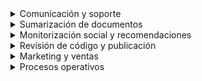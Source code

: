 <details>
<summary>Comunicación y soporte</summary>

<details>
<summary>Clasificador de correo electrónico</summary>

```mermaid
flowchart LR
    A["Correo electrónico recibido"] --> B["Clasificador de correos"]
    B -->|No es spam| C["Validador: ¿puede la LLM responder?"]
    B -->|Spam| D["Mover a la papelera"]
    C -->|Respuesta compleja| E["Asistencia humana"]
    C -->|Respuesta simple| F["Generación de respuesta"]
    F --> G["Enviar correo electrónico"]
    E --> G
```

<details>
<summary>Ejemplos de solicitudes de entrada</summary>

```text
Correo electrónico 1:
De: client@example.com
Asunto: Problema con el pago
Mensaje: "Hola, pagué el pedido hace unos días, pero el estado no ha cambiado. Por favor, ayúdenme."

Correo electrónico 2:
De: user2@example.com
Asunto: Pregunta sobre el producto
Mensaje: "Buenos días, por favor, cuénteme sobre las características de su aplicación."
```
</details>

<details>
<summary>Prompt del sistema: Clasificador de correos electrónicos</summary>

```text
Eres un modelo que clasifica los correos electrónicos entrantes como 'spam' o 'not_spam'.
Recibes como entrada el encabezado y el cuerpo del correo electrónico.
La salida es una sola palabra: 'spam' o 'not_spam'.
```
</details>

<details>
<summary>Prompt del sistema: Validador (¿puede la LLM responder?)</summary>

```text
Eres un modelo que comprueba si la LLM puede responder a una solicitud de forma autónoma.
Recibes el cuerpo del correo electrónico.
Si la respuesta es simple, muestra 'simple_answer', de lo contrario 'complex_answer'.
```
</details>

<details>
<summary>Prompt del sistema: Generación de respuesta</summary>

```text
Eres un asistente de atención al cliente. Redacta una respuesta cortés y concisa al cliente basándote en el texto del correo electrónico:
\"\"\"{email_body}\"\"\"
```
</details>

</details>

<details>
<summary>Triaje de solicitudes al servicio de soporte</summary>

```mermaid
flowchart LR
    Request[Mensaje del cliente] --> Intent[Clasificación del intent]
    Intent -->|FAQ| FAQSearch[Búsqueda en la base de datos de FAQ]
    Intent -->|Soporte técnico| Human[Al operador]
    FAQSearch --> Answer[LLM: generación de respuesta]
    Answer --> Send[Envío de respuesta al cliente]
    Human --> Send
```

<details>
<summary>Ejemplos de solicitudes de entrada</summary>

```text
Solicitud 1: "¿Cómo restablezco la contraseña de mi cuenta?"
Solicitud 2: "Tengo un error al pagar la suscripción, número de pedido #12345."
```
</details>

<details>
<summary>Prompt del sistema: Clasificación del intent</summary>

```text
Eres un modelo que, basándose en el mensaje del cliente, determina el intent: 'FAQ' o 'technical_support'.
La salida es 'FAQ' o 'technical_support'.
```
</details>

<details>
<summary>Prompt del sistema: LLM generación de respuesta por FAQ</summary>

```text
Eres un asistente que genera una respuesta basada en las FAQ encontradas.
Entrada: consulta del cliente y contenido de las FAQ:
\"\"\"Pregunta: {faq_question}
Respuesta: {faq_answer}\"\"\"
Salida: respuesta completa al cliente.
```
</details>

</details>

</details>
<details>
<summary>Sumarización de documentos</summary>

<details>
<summary>Pipeline de sumarización de documentos</summary>

```mermaid
flowchart LR
    Doc[Documento cargado] --> Split[División en partes]
    Split --> PartSummary[LLM: sumarización de partes]
    PartSummary --> Merge[Agregación de resultados]
    Merge --> Final[ReturnFinalAnswer]
```

<details>
<summary>Ejemplos de documentos de entrada</summary>

```text
Documento 1: Artículo sobre JavaScript (≈ 5.000 tokens)
Documento 2: Informe de ventas trimestral (≈ 8.000 tokens)
```

</details>

<details>
<summary>Prompt del sistema: LLM — sumarización de partes</summary>

```text
Eres un modelo para la sumarización de fragmentos de texto.
Tu tarea es, basándote en el fragmento de entrada (≤ 6000 tokens), formar un resumen breve e informativo (≤ 500 tokens).
Entrada: fragmento de texto del documento.
Salida: resumen del fragmento.
```

</details>

</details>

<details>
<summary>Sumarización de texto infinito</summary>

Supongamos que solo puedes usar una LLM que quepa un máximo de 8000 tokens en sus capas de Atención. Como máximo, la LLM puede generar hasta 2000 tokens. (Total: 6000 tokens de input, 2000 de output)

```mermaid
flowchart LR
    Doc[Documento original de unos 400.000 tokens] --> Split[División por 6000 tokens]
    Split --> Summarize[LLM: resume cada parte hasta 2000 tokens]
    Summarize --> Merge[Combinación de resúmenes intermedios]
    Merge --> Decision{¿La longitud del resumen > 2000 tokens?}
    Decision -->|Sí| Split
    Decision -->|No| Final[Resumen final ≤ 2000 tokens]
```

Por ejemplo, para un texto de 18 megatokens, el algoritmo funcionará en 2 ciclos de sumarización:
    1. 1 ciclo: 18 000 tokens -> 6 000 tokens
        1.1. 18 000 tokens -> 3 fragmentos de 6 000 tokens
        1.2. 3 fragmentos de 6 000 tokens -> 3 resúmenes de 2 000 tokens
        1.3. 3 resúmenes de 2 000 tokens -> concatenación en 1 resumen de 6 000 tokens
    2. 2 ciclo: 6 000 tokens -> 2 000 tokens
        2.1. 6 000 tokens -> 1 fragmento de 6 000 tokens
        2.2. 1 fragmento de 6 000 tokens -> 1 resumen de 2 000 tokens
        2.3. 1 resumen de 2 000 tokens -> resumen final

<details>
<summary>Ejemplos de documento de entrada</summary>

```text
Documento: Especificación técnica del producto (≈ 400.000 tokens)
```

</details>

<details>
<summary>Prompt del sistema: LLM — resume cada parte hasta 2000 tokens</summary>

```text
Resume el texto en 2000 tokens.
```

</details>

</details>

<details>
<summary>Análisis y procesamiento de texto grande con lógica de administrador</summary>

```mermaid
flowchart LR
    U[Lógica de procesamiento del usuario] --> Process
    Doc[Texto grande] --> Split[División en fragmentos]
    Split --> Process[LLM: procesamiento de cada fragmento]
    Process --> Merge[Agregación de resultados]
    Merge --> Final[ReturnFinalAnswer]
```

<details>
<summary>Ejemplos de datos de entrada</summary>

```text
Lógica de procesamiento: "Encuentra todas las menciones de las palabras 'error' y 'excepción', cuenta su frecuencia."
Texto: Logs de la aplicación (≈ 100.000 tokens)
```

</details>

<details>
<summary>Prompt del sistema: LLM — procesamiento de fragmento de texto</summary>

```text
Eres un modelo analítico. Tu tarea es, basándote en la lógica dada por el usuario y el fragmento de texto de entrada, formar un informe parcial.
Entrada:
- Lógica de procesamiento: {lógica}
- Texto del fragmento: {texto}
Salida:
- Informe parcial.
```

</details>

</details>

</details>

<details>
<summary>Monitorización social y recomendaciones</summary>

<details>
<summary>Monitorización de redes sociales</summary>

```mermaid
flowchart LR
    Fetch[Recopilación de publicaciones] --> Sentiment[LLM: análisis de sentimiento]
    Sentiment -->|Negativo| Alert[Notificación al equipo]
    Sentiment -->|Neutral/Positivo| Schedule[Plan de publicación]
    Schedule --> Publish[Publicación de la publicación]
```

<details>
<summary>Ejemplos de solicitudes de entrada</summary>

```text
Solicitud 1: "Recopilar los últimos 100 tuits con el hashtag #nuestroProducto"
Solicitud 2: "Obtener publicaciones de Instagram de las últimas 24 horas con mención de la marca"
```
</details>

<details>
<summary>Ejemplo de prompt del sistema para el paso "análisis de sentimiento"</summary>

```text
Eres un modelo de análisis de sentimiento de redes sociales. Tu tarea es clasificar cada publicación como "Negativa", "Neutral" o "Positiva".
Datos de entrada:
- Texto de la publicación: {texto}
Datos de salida:
- Tonalidad: {Negativa|Neutral|Positiva}
- Breve justificación de la clasificación.
```
</details>

</details>

<details>
<summary>Sistema de recomendación</summary>

```mermaid
flowchart LR
    Profile[Perfil del usuario] --> Embed[Generación de embeddings]
    Embed --> Retrieve[Búsqueda de productos similares]
    Retrieve --> Recommend[LLM: generación de recomendaciones]
    Recommend --> Display[Visualización de recomendaciones]
```

<details>
<summary>Ejemplos de datos de entrada</summary>

```text
Perfil del usuario:
- ID: 12345
- Historial de visualizaciones: ["Teléfono", "Auriculares", "Fundas"]
- Edad: 29
- Intereses: tecnología, música
```

</details>

<details>
<summary>Ejemplo de prompt del sistema para el paso "generación de recomendaciones"</summary>

```text
Eres un sistema de recomendaciones basado en LLM. Tu tarea es, basándote en los embeddings del usuario y la lista de productos similares, formar cinco recomendaciones relevantes.
Datos de entrada:
- Embeddings del usuario: {vector}
- Lista de productos similares: [{id, nombre, embedding}, ...]
Datos de salida:
- Matriz JSON con recomendaciones:
[
  {id: ..., nombre: ..., razón: ...},
  ...
]
```

</details>

</details>

</details>

<details>
<summary>Revisión de código y publicación</summary>

  <details>
  <summary>Revisión de código automatizada</summary>

  ```mermaid
  flowchart LR
      PR[Pull Request] --> Lint[Pruebas automáticas]
      Lint -->|Errores| Report[Formación de informe]
      Lint -->|OK| Comments[LLM: generación de comentarios]
      Comments --> Post[Añadir comentarios en PR]
  ```

  <details>
  <summary>Ejemplos de solicitudes de entrada</summary>

  ```text
  Solicitud 1: Pull Request con cambios en el archivo app.js:
  ```diff
  - function add(a, b) { return a + b; }
  + function add(a, b) { return Number(a) + Number(b); }
  ```
  Solicitud 2: Pull Request, eliminando variables no utilizadas en utils.js:
  ```diff
  - const unused = 42;
  + // eliminado
  ```
  ```
  </details>

  <details>
  <summary>Prompt del sistema: LLM — generación de comentarios</summary>

  ```text
  Eres un asistente para la revisión de código automatizada.
  Tu tarea es, basándote en el diff de Pull Request:
  - detectar errores sintácticos o lógicos,
  - señalar violaciones de la guía de estilo,
  - proponer recomendaciones para mejorar el código.
  Datos de entrada:
  - diff de Pull Request: {diff}
  Formato de salida (structured output):
  [
    {file: "app.js", line: 1, comment: "Se recomienda convertir explícitamente los parámetros a Number para una suma de cadenas segura."},
    {file: "utils.js", line: 3, comment: "La variable 'unused' no se utiliza, vale la pena eliminarla."}
  ]
  ```
  </details>

  </details>

  <details>
  <summary>Publicación de blog</summary>

  ```mermaid
  flowchart LR
      Draft[Borrador del artículo] --> SpellCheck[LLM: revisión ortográfica]
      SpellCheck --> StyleEdit[LLM: mejora del estilo]
      StyleEdit --> Publish[Publicación en redes sociales]
  ```

  <details>
  <summary>Ejemplos de solicitudes de entrada</summary>

  ```text
  Borrador del artículo:
  "OpenAI presentó un nuevo modelo GPT-4. Ofrece capacidades mejoradas para la generación de texto, el soporte de código y el análisis de datos. Algunas partes del texto se pueden hacer más fluidas y expresivas..."
  ```
  </details>

  <details>
  <summary>Prompt del sistema: LLM — revisión ortográfica</summary>

  ```text
  Eres un modelo para la revisión ortográfica de textos.
  Tu tarea es encontrar y corregir errores tipográficos y errores de imprenta.
  Entrada:
  - texto del borrador: {draft_text}
  Salida:
  - texto corregido sin errores.
  ```
  </details>

  <details>
  <summary>Prompt del sistema: LLM — mejora del estilo</summary>

  ```text
  Eres un modelo para la edición estilística de textos.
  Tu tarea es hacer que el texto sea más fluido, claro y atractivo, conservando el significado original.
  Entrada:
  - texto después de la corrección ortográfica: {corrected_text}
  Salida: texto editado.
  ```
  </details>

  </details>

</details>

<details>
<summary>Marketing y ventas</summary>

  <details>
  <summary>Personalización de la campaña de marketing</summary>

  ```mermaid
  flowchart LR
      CRM[Datos de clientes] --> Segment[LLM: segmentación de la audiencia]
      Segment --> Message[LLM: generación de mensajes]
      Message --> Launch[Lanzamiento de la campaña de correo electrónico]
  ```

  <details>
  <summary>Ejemplos de solicitudes de entrada</summary>

  ```text
  Datos de CRM 1: {id: 101, nombre: "Anna", edad: 28, últimas_compras: ["zapatillas","camiseta"], intereses: ["deporte","viajes"]}
  Datos de CRM 2: {id: 102, nombre: "Boris", edad: 35, últimas_compras: ["smartwatch"], intereses: ["tecnología","fitness"]}
  ```
  </details>

  <details>
  <summary>Prompts del sistema</summary>

    <details>
    <summary>LLM: segmentación de la audiencia</summary>

    ```text
    Eres un modelo que, basándose en una lista de datos de CRM, segmenta a los clientes por categorías (edad, intereses, historial de compras).
    Entrada: lista de clientes [{id, nombre, edad, últimas_compras, intereses}, ...]
    Salida: matriz JSON de segmentos:
    [
      {segment_id: 1, criterios: "deportistas 25-35", clientes: [101, ...]},
      ...
    ]
    ```
    </details>

    <details>
    <summary>LLM: generación de mensajes</summary>

    ```text
    Eres un asistente de redactor publicitario que crea correos electrónicos personalizados para cada segmento.
    Entrada: segmento {segment_id, criterios, clientes} y plantilla de mensaje.
    Salida: matriz JSON de mensajes:
    [
      {segment_id: 1, subject: "Oferta especial para deportistas", body: "..."},
      ...
    ]
    ```
    </details>

  </details>

  </details>

  <details>
  <summary>Calificación de leads y upsale (Ventas)</summary>

  ```mermaid
  flowchart LR
      Lead[Nuevo lead] --> Qualify[LLM: calificación]
      Qualify -->|Listo para la venta| Propose[LLM: propuesta comercial]
      Propose --> Send[Envío de propuesta]
      Send --> Follow[LLM: análisis de respuestas]
      Follow -->|Positivo| Upsell[LLM: generación de upsale]
      Upsell --> SendUpsell[Envío de propuesta adicional]
  ```

  <details>
  <summary>Ejemplos de solicitudes de entrada</summary>

  ```text
  Lead 1: {id: "LID123", compañía: "Acme Corp", presupuesto: 50000, necesidad: "Sistema CRM"}
  Lead 2: {id: "LID124", compañía: "Beta LLC", presupuesto: 150000, necesidad: "análisis de ventas"}
  ```
  </details>

  <details>
  <summary>Prompts del sistema</summary>

    <details>
    <summary>LLM: calificación</summary>

    ```text
    Eres un modelo que evalúa los leads según su disposición a comprar.
    Entrada: lead {id, compañía, presupuesto, necesidad}
    Salida: {lead_id, status: "listo"/"no listo", score: número}
    ```
    </details>

    <details>
    <summary>LLM: propuesta comercial</summary>

    ```text
    Eres un asistente de ventas que genera propuestas comerciales.
    Entrada: lead {lead_id, compañía, necesidad, presupuesto} y plantilla de CP.
    Salida: {lead_id, proposal: "texto de la propuesta comercial"}
    ```
    </details>

    <details>
    <summary>LLM: análisis de respuestas</summary>

    ```text
    Eres un modelo para analizar los comentarios de los clientes.
    Entrada: correspondencia {lead_id, mensajes: [...]}
    Salida: {lead_id, sentiment: "positivo"/"negativo"/"neutral"}
    ```
    </details>

    <details>
    <summary>LLM: generación de upsale</summary>

    ```text
    Eres un asistente de upsell que forma una propuesta adicional.
    Entrada: lead {lead_id} e historial de interacciones.
    Salida: {lead_id, upsell_offer: "texto de la propuesta adicional"}
    ```
    </details>

  </details>

  </details>

</details>

<details>
<summary>Procesos operativos</summary>

<details>
<summary>Recompra automática de productos</summary>

```mermaid
flowchart LR
    SalesData[Datos de ventas] --> Forecast[LLM: previsión de la demanda]
    Forecast --> OrderGen[LLM: generación de pedido]
    OrderGen --> SendOrder[Envío de pedido al proveedor]
```

<details>
<summary>Ejemplos de datos de entrada</summary>

```json
{
  "sales_data": [
    {"product_id": "A1", "date": "2024-06-01", "quantity": 120},
    {"product_id": "B2", "date": "2024-06-01", "quantity": 75}
  ],
  "safety_stock": 50
}
```

</details>

<details>
<summary>Prompts del sistema</summary>

<details>
<summary>LLM: previsión de la demanda</summary>

```text
Eres un modelo de previsión de la demanda.
Entrada: matriz de registros de ventas con campos {product_id, date, quantity}.
Tarea: basándose en datos históricos, predecir la demanda de cada producto para el próximo período.
Salida: matriz de objetos [{product_id, forecast_quantity}, ...].
```

</details>

<details>
<summary>LLM: generación de pedido</summary>

```text
Eres un asistente para la formación de pedidos al proveedor.
Entrada: previsión de la demanda [{product_id, forecast_quantity}, ...] y parámetro de seguridad (safety_stock).
Tarea: calcular la cantidad del pedido para cubrir la demanda prevista más el stock de seguridad.
Salida: matriz de objetos [{product_id, order_quantity}, ...].
```

</details>

</details>

</details>

<details>
<summary>Verificación de la conformidad de los documentos</summary>

```mermaid
flowchart LR
    DocReview[Documento a revisar] --> Extract[LLM: extracción de puntos clave]
    Extract --> ComplianceCheck[LLM: evaluación de la conformidad con las reglas]
    ComplianceCheck --> ReportGen[Formación de informe]
    ReportGen --> Approval[Aprobación por el responsable]
```

<details>
<summary>Ejemplos de datos de entrada</summary>

```text
Tipo de documento: contrato de arrendamiento
Texto del documento:
"El presente contrato se celebra entre el Arrendador y el Arrendatario...
Artículo 1. Objeto del contrato...
Artículo 2. Plazo de validez..."
```

</details>

<details>
<summary>Prompts del sistema</summary>

<details>
<summary>LLM: extracción de puntos clave</summary>

```text
Eres un modelo para extraer puntos clave de un texto jurídico.
Entrada: texto completo del documento.
Tarea: resaltar los números de los artículos y su breve contenido.
Salida: matriz de objetos [{article: número, summary: texto}, ...].
```

</details>

<details>
<summary>LLM: evaluación de la conformidad con las reglas</summary>

```text
Eres un modelo de verificación de la conformidad de un documento con las normas establecidas.
Entrada: matriz de puntos clave y lista de reglas.
Tarea: para cada punto, determinar si cumple con las reglas.
Salida: [{article, compliance: "cumple"/"no cumple", comments}, ...].
```

</details>

<details>
<summary>LLM: formación de informe</summary>

```text
Eres un asistente para la preparación de informes.
Entrada: resultados de la evaluación de la conformidad.
Tarea: generar un informe estructurado en markdown con las secciones "Puntos conformes" y "Infracciones".
Salida: texto markdown del informe.
```

</details>

</details>

</details>

</details>
